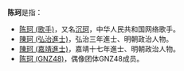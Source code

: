 '''陈珂'''是指：
*[[沉珂|陈珂 (歌手)]]，又名[[沉珂|沉珂]]，中华人民共和国网络歌手。
*[[陳珂_(弘治進士)|陳珂 (弘治進士)]]，弘治三年進士、明朝政治人物。
*[[陳珂_(嘉靖進士)|陳珂 (嘉靖進士)]]，嘉靖十七年進士、明朝政治人物。
*[[陈珂_(GNZ48)|陈珂 (GNZ48)]]，偶像团体GNZ48成员。
{{消歧義|cat=二字陳姓人名消歧義}}